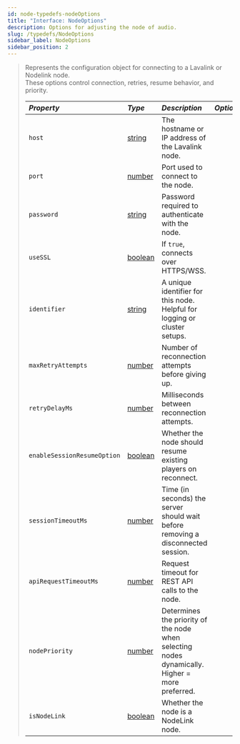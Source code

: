 ```yaml
---
id: node-typedefs-nodeOptions
title: "Interface: NodeOptions"
description: Options for adjusting the node of audio.
slug: /typedefs/NodeOptions
sidebar_label: NodeOptions
sidebar_position: 2
---
```



> Represents the configuration object for connecting to a Lavalink or Nodelink node.  
> These options control connection, retries, resume behavior, and priority.
> 
> | <i className="fa-solid fa-hashtag" /> Property      | <i className="fa-solid fa-font" /> Type                                                              | <i className="fa-solid fa-list" /> Description                                                  | <i className="fa-solid fa-flask" /> Optional |
> |:----------------------------------------------------|:------------------------------------------------------------------------------------------------------|:---------------------------------------------------------------------------------------------- |:--------------------------------------------:|
> | `host`                                              | [string](https://developer.mozilla.org/en-US/docs/Web/JavaScript/Reference/Global_Objects/String)     | The hostname or IP address of the Lavalink node.                                               | <i className="fa-solid fa-xmark" />          |
> | `port`                                              | [number](https://developer.mozilla.org/en-US/docs/Web/JavaScript/Reference/Global_Objects/Number)     | Port used to connect to the node.                                                              | <i className="fa-solid fa-check" />          |
> | `password`                                          | [string](https://developer.mozilla.org/en-US/docs/Web/JavaScript/Reference/Global_Objects/String)     | Password required to authenticate with the node.                                               | <i className="fa-solid fa-check" />          |
> | `useSSL`                                            | [boolean](https://developer.mozilla.org/en-US/docs/Web/JavaScript/Reference/Global_Objects/Boolean)   | If `true`, connects over HTTPS/WSS.                                                            | <i className="fa-solid fa-check" />          |
> | `identifier`                                        | [string](https://developer.mozilla.org/en-US/docs/Web/JavaScript/Reference/Global_Objects/String)     | A unique identifier for this node. Helpful for logging or cluster setups.                      | <i className="fa-solid fa-check" />          |
> | `maxRetryAttempts`                                  | [number](https://developer.mozilla.org/en-US/docs/Web/JavaScript/Reference/Global_Objects/Number)     | Number of reconnection attempts before giving up.                                              | <i className="fa-solid fa-check" />          |
> | `retryDelayMs`                                      | [number](https://developer.mozilla.org/en-US/docs/Web/JavaScript/Reference/Global_Objects/Number)     | Milliseconds between reconnection attempts.                                                    | <i className="fa-solid fa-check" />          |
> | `enableSessionResumeOption`                         | [boolean](https://developer.mozilla.org/en-US/docs/Web/JavaScript/Reference/Global_Objects/Boolean)   | Whether the node should resume existing players on reconnect.                                  | <i className="fa-solid fa-check" />          |
> | `sessionTimeoutMs`                                  | [number](https://developer.mozilla.org/en-US/docs/Web/JavaScript/Reference/Global_Objects/Number)     | Time (in seconds) the server should wait before removing a disconnected session.               | <i className="fa-solid fa-check" />          |
> | `apiRequestTimeoutMs`                               | [number](https://developer.mozilla.org/en-US/docs/Web/JavaScript/Reference/Global_Objects/Number)     | Request timeout for REST API calls to the node.                                                | <i className="fa-solid fa-check" />          |
> | `nodePriority`                                      | [number](https://developer.mozilla.org/en-US/docs/Web/JavaScript/Reference/Global_Objects/Number)     | Determines the priority of the node when selecting nodes dynamically. Higher = more preferred. | <i className="fa-solid fa-check" />          |
> | `isNodeLink`                                        | [boolean](https://developer.mozilla.org/en-US/docs/Web/JavaScript/Reference/Global_Objects/Boolean)   | Whether the node is a NodeLink node.                                                           | <i className="fa-solid fa-check" />          |
